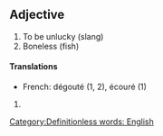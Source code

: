 ==Adjective==
#To be unlucky (slang) 
#Boneless (fish)
====Translations====
*French: dégouté (1, 2), écouré (1)
#{{stub}} [[Category:Definitionless words: English]]